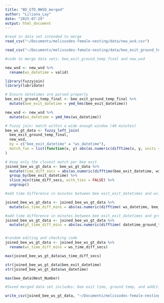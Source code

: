 ```yaml
---
title: "BD_GTD_NWSD_merged"
author: "Liliana_Lay"
date: "2025-07-29"
output: html_document
---
```


```r

#read in data set intended to merge
read_csv("~/Documents/melissodes-female-nesting/data/new_wsd.csv")

read_csv("~/Documents/melissodes-female-nesting/data/bee_exit_ground_temp_final.csv")

```

```r
#code to merge data sets: bee_exit_ground_temp_final and new_wsd 

new_wsd <- new_wsd %>% 
  rename(ws_datetime = valid)

library(fuzzyjoin)
library(lubridate)

# Ensure datetimes are parsed properly
bee_exit_ground_temp_final <- bee_exit_ground_temp_final %>%
  mutate(bee_exit_datetime = ymd_hms(bee_exit_datetime))

new_wsd <- new_wsd %>%
  mutate(ws_datetime = ymd_hms(ws_datetime))

# Fuzzy join: match within a wide enough window (40 minutes)
bee_ws_gt_data <- fuzzy_left_join(
  bee_exit_ground_temp_final,
  new_wsd,
  by = c("bee_exit_datetime" = "ws_datetime"),
  match_fun = list(function(x, y) abs(as.numeric(difftime(x, y, units = "secs"))) <= 2400)
)

# Keep only the closest match per bee exit
joined_bee_ws_gt_data <- bee_ws_gt_data %>%
  mutate(time_diff_secs = abs(as.numeric(difftime(bee_exit_datetime, ws_datetime, units = "secs")))) %>%
  group_by(bee_exit_datetime) %>%
  slice_min(time_diff_secs, with_ties = FALSE) %>%
  ungroup()

#add time difference in minutes between bee exit_exit_datetimes and ws_datetimes

joined_bee_ws_gt_data <- joined_bee_ws_gt_data %>%
  mutate(ws_time_diff_mins = abs(as.numeric(difftime( ws_datetime, bee_exit_datetime, units = "mins"))))

#add time difference in minutes between bee exit_exit_datetimes and ground temp datetimes
joined_bee_ws_gt_data <- joined_bee_ws_gt_data %>%
  mutate(gt_time_diff_mins = abs(as.numeric(difftime( datetime_ground_temp, bee_exit_datetime, units = "mins"))))


#random editing and checking code
joined_bee_ws_gt_data <- joined_bee_ws_gt_data %>% 
  rename(ws_time_diff_mins = ws_time_diff_secs)

max(joined_bee_ws_gt_data$ws_time_diff_secs)

str(joined_bee_ws_gt_data$bee_exit_datetime)
str(joined_bee_ws_gt_data$ws_datetime)

max(bee_data$Nest_Number)
```

```r
#Saved merged data set includes: bee exit time, ground temp, and additional weather station data

write_csv(joined_bee_ws_gt_data, "~/Documents/melissodes-female-nesting/data/joined_bee_ws_gt_data.csv")


```


